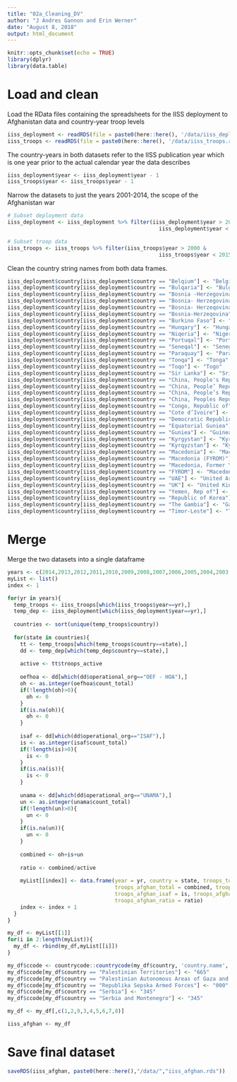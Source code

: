 ```yaml
---
title: "02a_Cleaning_DV"
author: "J Andres Gannon and Erin Werner"
date: "August 8, 2018"
output: html_document
---
```


```r
knitr::opts_chunk$set(echo = TRUE)
library(dplyr)
library(data.table)
```

# Load and clean
Load the RData files containing the spreadsheets for the IISS deployment to Afghanistan data and country-year troop levels
```r
iiss_deployment <- readRDS(file = paste0(here::here(), '/data/iiss_deployment.rds'))
iiss_troops <- readRDS(file = paste0(here::here(), '/data/iiss_troops.rds'))
```

The country-years in both datasets refer to the IISS publication year which is one year prior to the actual calendar year the data describes
```r
iiss_deployment$year <- iiss_deployment$year - 1
iiss_troops$year <- iiss_troops$year - 1
```

Narrow the datasets to just the years 2001-2014, the scope of the Afghanistan war
```r
# Subset deployment data
iiss_deployment <- iiss_deployment %>% filter(iiss_deployment$year > 2000 & 
                                                iiss_deployment$year < 2015)

# Subset troop data
iiss_troops <- iiss_troops %>% filter(iiss_troops$year > 2000 & 
                                                iiss_troops$year < 2015)

```

Clean the country string names from both data frames.
```r
iiss_deployment$country[iiss_deployment$country == "Belqium"] <- "Belgium"
iiss_deployment$country[iiss_deployment$country == "Bulqaria"] <- "Bulgaria"
iiss_deployment$country[iiss_deployment$country == "Bosnia -Herzegovina"] <- "Bosnia-Herzegovina" 
iiss_deployment$country[iiss_deployment$country == "Bosnia- Herzegovina"] <- "Bosnia-Herzegovina" 
iiss_deployment$country[iiss_deployment$country == "Bosnia- Herzeqovina"] <- "Bosnia-Herzegovina" 
iiss_deployment$country[iiss_deployment$country == "Bosnia-Herzeqovina"] <- "Bosnia-Herzegovina" 
iiss_deployment$country[iiss_deployment$country == "Burkino Faso"] <- "Burkina Faso"
iiss_deployment$country[iiss_deployment$country == "Hunqary"] <- "Hungary"
iiss_deployment$country[iiss_deployment$country == "Niqeria"] <- "Nigeria"
iiss_deployment$country[iiss_deployment$country == "Portuqal"] <- "Portugal"
iiss_deployment$country[iiss_deployment$country == "Seneqal"] <- "Senegal"
iiss_deployment$country[iiss_deployment$country == "Paraquay"] <- "Paraguay"
iiss_deployment$country[iiss_deployment$country == "Tonqa"] <- "Tonga"
iiss_deployment$country[iiss_deployment$country == "Toqo"] <- "Togo"
iiss_deployment$country[iiss_deployment$country == "Sir Lanka"] <- "Sri Lanka"
iiss_deployment$country[iiss_deployment$country == "China, People's Republic of"] <- "Republic of China"
iiss_deployment$country[iiss_deployment$country == "China, People’ Republic of"] <- "Republic of China"
iiss_deployment$country[iiss_deployment$country == "China, People’s Republic of"] <- "Republic of China"
iiss_deployment$country[iiss_deployment$country == "China, Peoples Republic of"] <- "Republic of China"
iiss_deployment$country[iiss_deployment$country == "Congo, Republic of"] <- "Congo"
iiss_deployment$country[iiss_deployment$country == "Cote d’Ivoire"] <- "Cote D'Ivoire"
iiss_deployment$country[iiss_deployment$country == "Democratic Republic of the Congo"] <- "Democratic Republic of Congo"
iiss_deployment$country[iiss_deployment$country == "Equatorial Guniea"] <- "Equatorial Guinea" 
iiss_deployment$country[iiss_deployment$country == "Guniea"] <- "Guinea"
iiss_deployment$country[iiss_deployment$country == "Kyrgystan"] <- "Kyrgyzstan"
iiss_deployment$country[iiss_deployment$country == "Kyrqyzstan"] <- "Kyrgyzstan"
iiss_deployment$country[iiss_deployment$country == "Macedonia"] <- "Macedonia, Former Yugoslav Republic of"
iiss_deployment$country[iiss_deployment$country == "Macedonia (FYROM)"] <- "Macedonia, Former Yugoslav Republic of"
iiss_deployment$country[iiss_deployment$country == "Macedonia, Former Yugoslav Republic"] <- "Macedonia, Former Yugoslav Republic of"
iiss_deployment$country[iiss_deployment$country == "FYROM"] <- "Macedonia, Former Yugoslav Republic of"
iiss_deployment$country[iiss_deployment$country == "UAE"] <- "United Arab Emirates"
iiss_deployment$country[iiss_deployment$country == "UK"] <- "United Kingdom"
iiss_deployment$country[iiss_deployment$country == "Yemen, Rep of"] <- "Yemen"
iiss_deployment$country[iiss_deployment$country == "Republic of Korea"] <- "Korea, Republic of"
iiss_deployment$country[iiss_deployment$country == "The Gambia"] <- "Gambia"
iiss_deployment$country[iiss_deployment$country == "Timor-Leste"] <- "Timor Leste"
```


# Merge
Merge the two datasets into a single dataframe
```r
years <- c(2014,2013,2012,2011,2010,2009,2008,2007,2006,2005,2004,2003,2002,2001)
myList <- list()
index <- 1

for(yr in years){
  temp_troops <- iiss_troops[which(iiss_troops$year==yr),]
  temp_dep <- iiss_deployment[which(iiss_deployment$year==yr),]
  
  countries <- sort(unique(temp_troops$country))
  
  for(state in countries){
    tt <- temp_troops[which(temp_troops$country==state),]
    dd <- temp_dep[which(temp_dep$country==state),]
    
    active <- tt$troops_active
    
    oefhoa <- dd[which(dd$operational_org=="OEF - HOA"),]
    oh <- as.integer(oefhoa$count_total)
    if(!length(oh)>0){
      oh <- 0
    }
    if(is.na(oh)){
      oh <- 0
    }
    
    isaf <- dd[which(dd$operational_org=="ISAF"),]
    is <- as.integer(isaf$count_total)
    if(!length(is)>0){
      is <- 0
    }
    if(is.na(is)){
      is <- 0
    }
    
    unama <- dd[which(dd$operational_org=="UNAMA"),]
    un <- as.integer(unama$count_total)
    if(!length(un)>0){
      un <- 0
    }
    if(is.na(un)){
      un <- 0
    }
    
    combined <- oh+is+un
    
    ratio <- combined/active
     
    myList[[index]] <- data.frame(year = yr, country = state, troops_total = active,
                                  troops_afghan_total = combined, troops_afghan_oef = oh,
                                  troops_afghan_isaf = is, troops_afghan_unama = un,
                                  troops_afghan_ratio = ratio)
    index <- index + 1
  }
}

my_df <- myList[[1]]
for(i in 2:length(myList)){
  my_df <- rbind(my_df,myList[[i]])
}

my_df$ccode <- countrycode::countrycode(my_df$country, 'country.name', 'cown')
my_df$ccode[my_df$country == "Palestinian Territories"] <- "665"
my_df$ccode[my_df$country == "Palestinian Autonomous Areas of Gaza and Jericho"] <- "665"
my_df$ccode[my_df$country == "Republika Sepska Armed Forces"] <- "000"
my_df$ccode[my_df$country == "Serbia"] <- "345"
my_df$ccode[my_df$country == "Serbia and Montenegro"] <- "345"

my_df <- my_df[,c(1,2,9,3,4,5,6,7,8)]

iiss_afghan <- my_df
```

# Save final dataset
```r
saveRDS(iiss_afghan, paste0(here::here(),"/data/","iiss_afghan.rds"))
```
